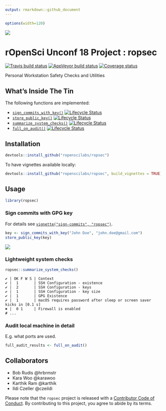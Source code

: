 ```yaml
---
output: rmarkdown::github_document
---
```


```r
options(width=120)
```

![](./man/figures/Loose_lips_might_sink_ships.jpg)

# rOpenSci Unconf 18 Project : ropsec

[![Travis build status](https://travis-ci.org/ropenscilabs/ropsec.svg?branch=master)](https://travis-ci.org/ropenscilabs/ropsec)
[![AppVeyor build status](https://ci.appveyor.com/api/projects/status/55vx8b5jckpa216a?svg=true)](https://ci.appveyor.com/project/czeildi/ropsec-w5fnj)
[![Coverage status](https://codecov.io/gh/ropenscilabs/ropsec/branch/master/graph/badge.svg)](https://codecov.io/github/ropenscilabs/ropsec?branch=master)

Personal Workstation Safety Checks and Utilities

## What's Inside The Tin

The following functions are implemented:

- [`sign_commits_with_key()`](#sign-commits) [![Lifecycle Status](https://img.shields.io/badge/lifecycle-maturing-blue.svg)](https://www.tidyverse.org/lifecycle/)
- [`store_public_key()`](#sign-commits) [![Lifecycle Status](https://img.shields.io/badge/lifecycle-maturing-blue.svg)](https://www.tidyverse.org/lifecycle/)
- [`summarize_system_checks()`](#lightweight-system-checks) [![Lifecycle Status](https://img.shields.io/badge/lifecycle-experimental-orange.svg)](https://www.tidyverse.org/lifecycle/)
- [`full_on_audit()`](#audit) [![Lifecycle Status](https://img.shields.io/badge/lifecycle-experimental-orange.svg)](https://www.tidyverse.org/lifecycle/)

## Installation

```r
devtools::install_github("ropenscilabs/ropsec")
```

To have vignettes available locally:

```r
devtools::install_github("ropenscilabs/ropsec", build_vignettes = TRUE)
```

## Usage

```r
library(ropsec)
```

### Sign commits with GPG key

For details see [`vignette("sign-commits", "ropsec")`](https://ropenscilabs.github.io/ropsec/articles/sign-commits.html).

```r
key <- sign_commits_with_key("John Doe", "john.doe@gmail.com")
store_public_key(key)
```

<img src="man/figures/signed_commit.png" align="center"/>

### Lightweight system checks

```r
ropsec::summarize_system_checks()
```

```
✔ | OK F W S | Context
✔ |  1       | SSH Configuration - existence
✔ |  2       | SSH Configuration - keys
✔ |  1       | SSH Configuration - key size
✔ |  1       | GPG Existence
✔ |  1       | macOS requires password after sleep or screen saver kicks in [0.1 s]
✖ |  0 1     | Firewall is enabled
# ...
```

### Audit local machine in detail

E.g. what ports are used.

```r
full_audit_results <- full_on_audit()
```

## Collaborators

- Bob Rudis @hrbrmstr
- Kara Woo @karawoo
- Karthik Ram @karthik
- Ildi Czeller @czeildi

Please note that the `ropsec` project is released with a [Contributor Code of Conduct](CODE_OF_CONDUCT.md). By contributing to this project, you agree to abide by its terms.
